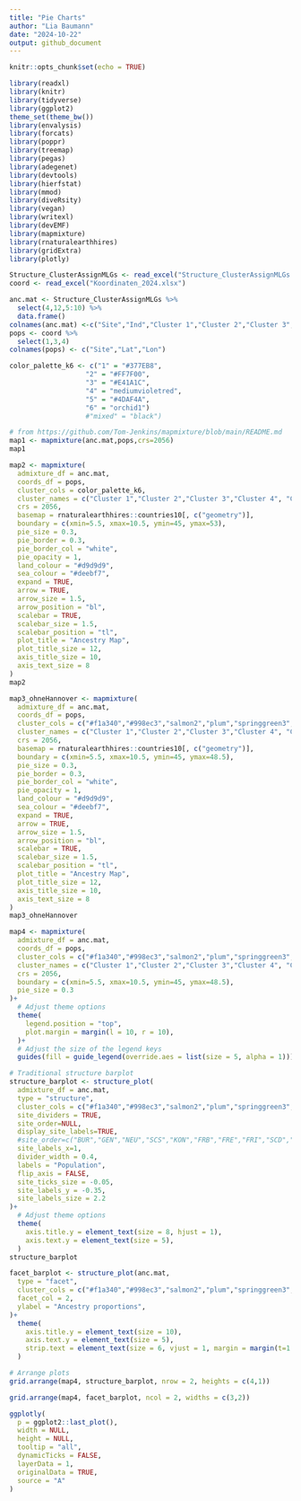 ```yaml
---
title: "Pie Charts"
author: "Lia Baumann"
date: "2024-10-22"
output: github_document
---
```


```r
knitr::opts_chunk$set(echo = TRUE)
```

```r
library(readxl)
library(knitr)
library(tidyverse)
library(ggplot2)
theme_set(theme_bw())
library(envalysis)
library(forcats)
library(poppr)
library(treemap)
library(pegas)
library(adegenet)
library(devtools)
library(hierfstat)
library(mmod)
library(diveRsity)
library(vegan)
library(writexl)
library(devEMF)
library(mapmixture)
library(rnaturalearthhires)
library(gridExtra)
library(plotly)

Structure_ClusterAssignMLGs <- read_excel("Structure_ClusterAssignMLGs.xlsx")
coord <- read_excel("Koordinaten_2024.xlsx")

anc.mat <- Structure_ClusterAssignMLGs %>%
  select(4,12,5:10) %>%
  data.frame()
colnames(anc.mat) <-c("Site","Ind","Cluster 1","Cluster 2","Cluster 3","Cluster 4","Cluster 5","Cluster 6")
pops <- coord %>%
  select(1,3,4)
colnames(pops) <- c("Site","Lat","Lon")

color_palette_k6 <- c("1" = "#377EB8",
                   "2" = "#FF7F00",
                   "3" = "#E41A1C",
                   "4" = "mediumvioletred",
                   "5" = "#4DAF4A",
                   "6" = "orchid1")
                   #"mixed" = "black")
```

```r
# from https://github.com/Tom-Jenkins/mapmixture/blob/main/README.md
map1 <- mapmixture(anc.mat,pops,crs=2056)
map1

map2 <- mapmixture(
  admixture_df = anc.mat,
  coords_df = pops,
  cluster_cols = color_palette_k6,
  cluster_names = c("Cluster 1","Cluster 2","Cluster 3","Cluster 4", "Cluster 5","Cluster 6"),
  crs = 2056,
  basemap = rnaturalearthhires::countries10[, c("geometry")],
  boundary = c(xmin=5.5, xmax=10.5, ymin=45, ymax=53),
  pie_size = 0.3,
  pie_border = 0.3,
  pie_border_col = "white",
  pie_opacity = 1,
  land_colour = "#d9d9d9",
  sea_colour = "#deebf7",
  expand = TRUE,
  arrow = TRUE,
  arrow_size = 1.5,
  arrow_position = "bl",
  scalebar = TRUE,
  scalebar_size = 1.5,
  scalebar_position = "tl",
  plot_title = "Ancestry Map",
  plot_title_size = 12,
  axis_title_size = 10,
  axis_text_size = 8
)
map2

map3_ohneHannover <- mapmixture(
  admixture_df = anc.mat,
  coords_df = pops,
  cluster_cols = c("#f1a340","#998ec3","salmon2","plum","springgreen3","turquoise3"),
  cluster_names = c("Cluster 1","Cluster 2","Cluster 3","Cluster 4", "Cluster 5","Cluster 6"),
  crs = 2056,
  basemap = rnaturalearthhires::countries10[, c("geometry")],
  boundary = c(xmin=5.5, xmax=10.5, ymin=45, ymax=48.5),
  pie_size = 0.3,
  pie_border = 0.3,
  pie_border_col = "white",
  pie_opacity = 1,
  land_colour = "#d9d9d9",
  sea_colour = "#deebf7",
  expand = TRUE,
  arrow = TRUE,
  arrow_size = 1.5,
  arrow_position = "bl",
  scalebar = TRUE,
  scalebar_size = 1.5,
  scalebar_position = "tl",
  plot_title = "Ancestry Map",
  plot_title_size = 12,
  axis_title_size = 10,
  axis_text_size = 8
)
map3_ohneHannover

map4 <- mapmixture(
  admixture_df = anc.mat,
  coords_df = pops,
  cluster_cols = c("#f1a340","#998ec3","salmon2","plum","springgreen3","turquoise3"),
  cluster_names = c("Cluster 1","Cluster 2","Cluster 3","Cluster 4", "Cluster 5","Cluster 6"),
  crs = 2056,
  boundary = c(xmin=5.5, xmax=10.5, ymin=45, ymax=48.5),
  pie_size = 0.3
)+
  # Adjust theme options
  theme(
    legend.position = "top",
    plot.margin = margin(l = 10, r = 10),
  )+
  # Adjust the size of the legend keys
  guides(fill = guide_legend(override.aes = list(size = 5, alpha = 1)))

# Traditional structure barplot
structure_barplot <- structure_plot(
  admixture_df = anc.mat,
  type = "structure",
  cluster_cols = c("#f1a340","#998ec3","salmon2","plum","springgreen3","turquoise"),
  site_dividers = TRUE,
  site_order=NULL,
  display_site_labels=TRUE,
  #site_order=c("BUR","GEN","NEU","SCS","KON","FRB","FRE","FRI","SCD","SCG","SCL","WSL","LIM","BRU","RIE","TRO","ALD","UST","BAR","UEB","BOB","BOH","HAN"),
  site_labels_x=1,
  divider_width = 0.4,
  labels = "Population",
  flip_axis = FALSE,
  site_ticks_size = -0.05,
  site_labels_y = -0.35,
  site_labels_size = 2.2
)+
  # Adjust theme options
  theme(
    axis.title.y = element_text(size = 8, hjust = 1),
    axis.text.y = element_text(size = 5),
  )
structure_barplot

facet_barplot <- structure_plot(anc.mat,
  type = "facet",
  cluster_cols = c("#f1a340","#998ec3","salmon2","plum","springgreen3","turquoise"),
  facet_col = 2,
  ylabel = "Ancestry proportions",
)+
  theme(
    axis.title.y = element_text(size = 10),
    axis.text.y = element_text(size = 5),
    strip.text = element_text(size = 6, vjust = 1, margin = margin(t=1.5, r=0, b=1.5, l=0)),
  )

# Arrange plots
grid.arrange(map4, structure_barplot, nrow = 2, heights = c(4,1))

grid.arrange(map4, facet_barplot, ncol = 2, widths = c(3,2))

ggplotly(
  p = ggplot2::last_plot(),
  width = NULL,
  height = NULL,
  tooltip = "all",
  dynamicTicks = FALSE,
  layerData = 1,
  originalData = TRUE,
  source = "A"
)
```
